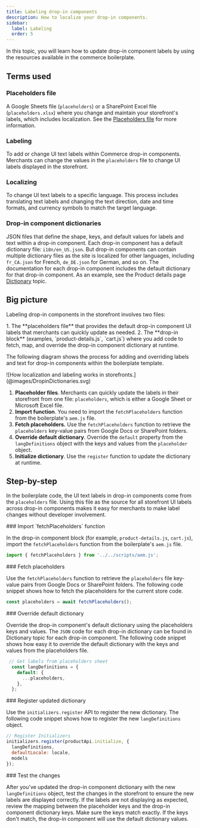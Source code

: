 ```yaml
---
title: Labeling drop-in components
description: How to localize your drop-in components.
sidebar:
  label: Labeling
  order: 5
---
```



In this topic, you will learn how to update drop-in component labels by using the resources available in the commerce boilerplate.

## Terms used

<Vocabulary>

### Placeholders file

A Google Sheets file (`placeholders`) or a SharePoint Excel file (`placeholders.xlsx`) where you change and maintain your storefront's labels, which includes localization. See the [Placeholders file](/resources/placeholders/) for more information.

### Labeling

To add or change UI text labels within Commerce drop-in components. Merchants can change the values in the `placeholders` file to change UI labels displayed in the storefront.

### Localizing

To change UI text labels to a specific language. This process includes translating text labels and changing the text direction, date and time formats, and currency symbols to match the target language.

### Drop-in component dictionaries

JSON files that define the shape, keys, and default values for labels and text within a drop-in component. Each drop-in component has a default dictionary file: `i18n/en_US.json`. But drop-in components can contain multiple dictionary files as the site is localized for other languages, including `fr_CA.json` for French, `de_DE.json` for German, and so on. The documentation for each drop-in component includes the default dictionary for that drop-in component. As an example, see the Product details page [Dictionary](/dropins/product-details/dictionary) topic.

</Vocabulary>

## Big picture

Labeling drop-in components in the storefront involves two files:

<Steps>
1. The **placeholders file** that provides the default drop-in component UI labels that merchants can quickly update as needed.
2. The **drop-in block** (examples, `product-details.js`, `cart.js`) where you add code to fetch, map, and override the drop-in component dictionary at runtime.
</Steps>

The following diagram shows the process for adding and overriding labels and text for drop-in components within the boilerplate template.

<Diagram caption="How localization and labeling works in storefronts.">
  ![How localization and labeling works in storefronts.](@images/DropinDictionaries.svg)
</Diagram>

<Callouts>

1. **Placeholder files**. Merchants can quickly update the labels in their storefront from one file: `placeholders`, which is either a Google Sheet or Microsoft Excel file.
1. **Import function**. You need to import the `fetchPlaceholders` function from the boilerplate's `aem.js` file.
1. **Fetch placeholders.** Use the `fetchPlaceholders` function to retrieve the `placeholders` key-value pairs from Google Docs or SharePoint folders.
1. **Override default dictionary**. Override the `default` property from the `langDefinitions` object with the keys and values from the `placeholder` object.
1. **Initialize dictionary**. Use the `register` function to update the dictionary at runtime.

</Callouts>

## Step-by-step

In the boilerplate code, the UI text labels in drop-in components come from the `placeholders` file. Using this file as the source for all storefront UI labels across drop-in components makes it easy for merchants to make label changes without developer involvement.

<Tasks>

<Task>
### Import `fetchPlaceholders` function

In the drop-in component block (for example, `product-details.js`, `cart.js`), import the `fetchPlaceholders` function from the boilerplate's `aem.js` file.

```javascript
import { fetchPlaceholders } from '../../scripts/aem.js';
```
</Task>

<Task>
### Fetch placeholders

Use the `fetchPlaceholders` function to retrieve the `placeholders` file key-value pairs from Google Docs or SharePoint folders. The following code snippet shows how to fetch the placeholders for the current store code.

```javascript
const placeholders = await fetchPlaceholders();
```
</Task>

<Task>
### Override default dictionary

Override the drop-in component's default dictionary using the placeholders keys and values. The `JSON` code for each drop-in dictionary can be found in Dictionary topic for each drop-in component. The following code snippet shows how easy it to override the default dictionary with the keys and values from the placeholders file.

```javascript
 // Get labels from placeholders sheet
  const langDefinitions = {
    default: {
      ...placeholders,
    },
  };
```
</Task>

<Task>
### Register updated dictionary

Use the `initializers.register` API to register the new dictionary. The following code snippet shows how to register the new `langDefinitions` object.

```javascript
// Register Initializers
initializers.register(productApi.initialize, {
  langDefinitions,
  defaultLocale: locale,
  models
});
```
</Task>

<Task>
### Test the changes

After you've updated the drop-in component dictionary with the new `langDefinitions` object, test the changes in the storefront to ensure the new labels are displayed correctly. If the labels are not displaying as expected, review the mapping between the placeholder keys and the drop-in component dictionary keys. Make sure the keys match exactly. If the keys don't match, the drop-in component will use the default dictionary values.
</Task>

</Tasks>
